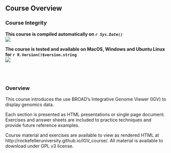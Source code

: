 ## Course Overview

### Course Integrity
**This course is compiled automatically on _`r Sys.Date()`_ **
<br>
[<img src="https://github.com/RockefellerUniversity/IGV_course/workflows/compilation-check/badge.svg">](https://github.com/RockefellerUniversity/IGV_course/actions?query=workflow%3compilation-check)

**The course is tested and available on MacOS, Windows and Ubuntu Linux for `r R.Version()$version.string`**
<br>
[<img src="https://github.com/RockefellerUniversity/IGV_course/workflows/OS-check/badge.svg">](https://github.com/RockefellerUniversity/IGV_course/actions?query=workflow%3AOS-check)

<br>
<br>

### Overview

This course introduces the use BROAD's Integrative Genome Viewer (IGV) to display genomics data.  

Each section is presented as HTML presentations or single page document. Exercises and answer sheets are included to practice techniques and provide future reference examples.

Course material and exercises are available to view as rendered HTML at http://rockefelleruniversity.github.io/IGV_course/.
All material is available to download under GPL v3 license.

